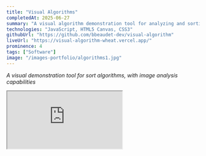```yaml
---
title: "Visual Algorithms"
completedAt: 2025-06-27
summary: "A visual algorithm demonstration tool for analyzing and sorting images"
technologies: "JavaScript, HTML5 Canvas, CSS3"
githubUrl: "https://github.com/bbeaudet-dev/visual-algorithm"
liveUrl: "https://visual-algorithm-wheat.vercel.app/"
prominence: 4
tags: ["Software"]
image: "/images-portfolio/algorithms1.jpg"
---
```


_A visual demonstration tool for sort algorithms, with image analysis capabilities_

<LaunchButton
  href="https://visual-algorithm-wheat.vercel.app/"
  title="Open in New Tab"
  icon=""
  color="blue"
/>

<div className="my-8">
  <div className="max-w-5xl mx-auto px-4">
    <div className="border border-gray-300 dark:border-gray-600 rounded-lg shadow-lg overflow-hidden">
      <iframe
        src="https://visual-algorithm-wheat.vercel.app/"
        className="w-full h-[600px]"
        style={{
          border: "none",
        }}
        title="Visual Algorithms - Image Analyzer"
        allow="accelerometer; autoplay; clipboard-write; encrypted-media; gyroscope; picture-in-picture"
      />
    </div>
  </div>
</div>

## Screenshots

<Image
  src="/images-portfolio/algorithms2.jpg"
  alt="Image Analyzer screenshot 2"
  width={800}
  height={600}
  className="rounded-lg my-4"
/>

<Image
  src="/images-portfolio/algorithms1.jpg"
  alt="Image Analyzer screenshot 1"
  width={800}
  height={600}
  className="rounded-lg my-4"
/>

<Image
  src="/images-portfolio/algorithms3.jpg"
  alt="Image Analyzer screenshot 3"
  width={800}
  height={600}
  className="rounded-lg my-4"
/>

<Image
  src="/images-portfolio/algorithms4.jpg"
  alt="Image Analyzer screenshot 4"
  width={800}
  height={600}
  className="rounded-lg my-4"
/>

## Links

- [GitHub Repository](https://github.com/bbeaudet-dev/visual-algorithm)
